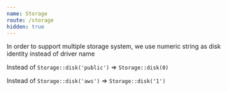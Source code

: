 ```yaml
---
name: Storage
route: /storage
hidden: true
---
```


In order to support multiple storage system, we use numeric string as disk identity instead of driver name

Instead of `Storage::disk('public')` => `Storage::disk(0)`

Instead of `Storage::disk('aws')` => `Storage::disk('1')`

